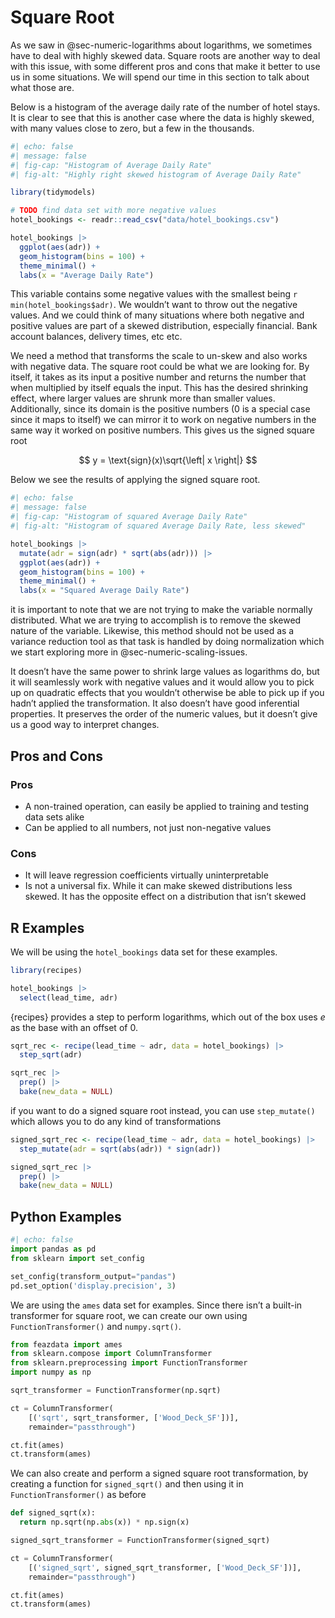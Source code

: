 # Square Root {#sec-numeric-sqrt}

As we saw in @sec-numeric-logarithms about logarithms, we sometimes have to deal with highly skewed data. Square roots are another way to deal with this issue, with some different pros and cons that make it better to use us in some situations. We will spend our time in this section to talk about what those are.

Below is a histogram of the average daily rate of the number of hotel stays. It is clear to see that this is another case where the data is highly skewed, with many values close to zero, but a few in the thousands.

```r
#| echo: false
#| message: false
#| fig-cap: "Histogram of Average Daily Rate"
#| fig-alt: "Highly right skewed histogram of Average Daily Rate"

library(tidymodels)

# TODO find data set with more negative values
hotel_bookings <- readr::read_csv("data/hotel_bookings.csv")

hotel_bookings |>
  ggplot(aes(adr)) +
  geom_histogram(bins = 100) +
  theme_minimal() +
  labs(x = "Average Daily Rate")
```

This variable contains some negative values with the smallest being `r min(hotel_bookings$adr)`. We wouldn't want to throw out the negative values. And we could think of many situations where both negative and positive values are part of a skewed distribution, especially financial. Bank account balances, delivery times, etc etc.

We need a method that transforms the scale to un-skew and also works with negative data. The square root could be what we are looking for. By itself, it takes as its input a positive number and returns the number that when multiplied by itself equals the input. This has the desired shrinking effect, where larger values are shrunk more than smaller values. Additionally, since its domain is the positive numbers (0 is a special case since it maps to itself) we can mirror it to work on negative numbers in the same way it worked on positive numbers. This gives us the signed square root

$$
y = \text{sign}(x)\sqrt{\left| x \right|}
$$

Below we see the results of applying the signed square root.

```r
#| echo: false
#| message: false
#| fig-cap: "Histogram of squared Average Daily Rate"
#| fig-alt: "Histogram of squared Average Daily Rate, less skewed"

hotel_bookings |>
  mutate(adr = sign(adr) * sqrt(abs(adr))) |>
  ggplot(aes(adr)) +
  geom_histogram(bins = 100) +
  theme_minimal() +
  labs(x = "Squared Average Daily Rate")
```

it is important to note that we are not trying to make the variable normally distributed. What we are trying to accomplish is to remove the skewed nature of the variable. Likewise, this method should not be used as a variance reduction tool as that task is handled by doing normalization which we start exploring more in @sec-numeric-scaling-issues.

It doesn't have the same power to shrink large values as logarithms do, but it will seamlessly work with negative values and it would allow you to pick up on quadratic effects that you wouldn't otherwise be able to pick up if you hadn't applied the transformation. It also doesn't have good inferential properties. It preserves the order of the numeric values, but it doesn't give us a good way to interpret changes.

## Pros and Cons

### Pros

- A non-trained operation, can easily be applied to training and testing data sets alike
- Can be applied to all numbers, not just non-negative values 

### Cons

- It will leave regression coefficients virtually uninterpretable
- Is not a universal fix. While it can make skewed distributions less skewed. It has the opposite effect on a distribution that isn't skewed

## R Examples

We will be using the `hotel_bookings` data set for these examples.

```r
library(recipes)

hotel_bookings |>
  select(lead_time, adr)
```

{recipes} provides a step to perform logarithms, which out of the box uses $e$ as the base with an offset of 0.

```r
sqrt_rec <- recipe(lead_time ~ adr, data = hotel_bookings) |>
  step_sqrt(adr)

sqrt_rec |>
  prep() |>
  bake(new_data = NULL)
```

if you want to do a signed square root instead, you can use `step_mutate()` which allows you to do any kind of transformations

```r
signed_sqrt_rec <- recipe(lead_time ~ adr, data = hotel_bookings) |>
  step_mutate(adr = sqrt(abs(adr)) * sign(adr))

signed_sqrt_rec |>
  prep() |>
  bake(new_data = NULL)
```

## Python Examples

```python
#| echo: false
import pandas as pd
from sklearn import set_config

set_config(transform_output="pandas")
pd.set_option('display.precision', 3)
```

We are using the `ames` data set for examples. Since there isn't a built-in transformer for square root, we can create our own using `FunctionTransformer()` and `numpy.sqrt()`.

```python
from feazdata import ames
from sklearn.compose import ColumnTransformer
from sklearn.preprocessing import FunctionTransformer
import numpy as np

sqrt_transformer = FunctionTransformer(np.sqrt)

ct = ColumnTransformer(
    [('sqrt', sqrt_transformer, ['Wood_Deck_SF'])], 
    remainder="passthrough")

ct.fit(ames)
ct.transform(ames)
```

We can also create and perform a signed square root transformation, by creating a function for `signed_sqrt()` and then using it in `FunctionTransformer()` as before

```python
def signed_sqrt(x):
  return np.sqrt(np.abs(x)) * np.sign(x)

signed_sqrt_transformer = FunctionTransformer(signed_sqrt)

ct = ColumnTransformer(
    [('signed_sqrt', signed_sqrt_transformer, ['Wood_Deck_SF'])], 
    remainder="passthrough")

ct.fit(ames)
ct.transform(ames)
```